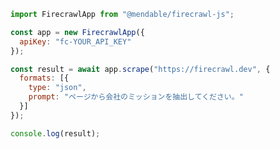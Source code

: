 ```js Node
import FirecrawlApp from "@mendable/firecrawl-js";

const app = new FirecrawlApp({
  apiKey: "fc-YOUR_API_KEY"
});

const result = await app.scrape("https://firecrawl.dev", {
  formats: [{
    type: "json",
    prompt: "ページから会社のミッションを抽出してください。"
  }]
});

console.log(result);
```
